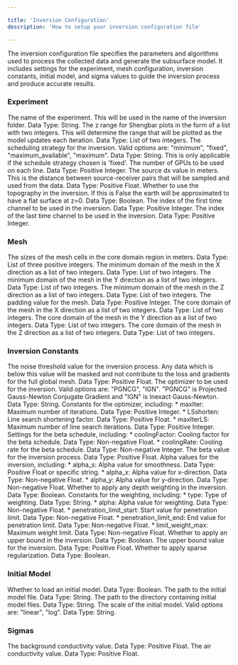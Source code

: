 ```yaml
---

title: 'Inversion Configuration'
description: 'How to setup your inversion configuration file'

---
```


The inversion configuration file specifies the parameters and algorithms used to process the collected data and generate the subsurface model. It includes settings for the experiment, mesh configuration, inversion constants, initial model, and sigma values to guide the inversion process and produce accurate results.

### Experiment

<AccordionGroup>
  <Accordion icon="rectangle-terminal" title="Experiment Name (name)">
  The name of the experiment. This will be used in the name of the inversion folder. Data Type: String.
  </Accordion>
  <Accordion icon="rectangle-terminal" title="Shengbar Range (shengbar_range)">
  The z range for Shengbar plots in the form of a list with two integers. This will determine the range that will be plotted as the model updates each iteration. Data Type: List of two integers.
  </Accordion>
  <Accordion icon="rectangle-terminal" title="Schedule Strategy (schedule_strategy)">
  The scheduling strategy for the inversion. Valid options are: "minimum", "fixed", "maximum_available", "maximum". Data Type: String.
  </Accordion>
  <Accordion icon="rectangle-terminal" title="Number of GPUs (num_gpu)">
  This is only applicable if the schedule strategy chosen is 'fixed'. The number of GPUs to be used on each line. Data Type: Positive Integer.
  </Accordion>
  <Accordion icon="rectangle-terminal" title="Source Dx (source_dx)">
  The source dx value in meters. This is the distance between source-receiver pairs that will be sampled and used from the data. Data Type: Positive Float.
  </Accordion>
  <Accordion icon="rectangle-terminal" title="Use Topography (use_topo)">
  Whether to use the topography in the inversion. If this is False the earth will be approximated to have a flat surface at z=0. Data Type: Boolean.
  </Accordion>
  <Accordion icon="rectangle-terminal" title="Inversion Time Channel Start (inversion_tc_start)">
  The index of the first time channel to be used in the inversion. Data Type: Positive Integer.
  </Accordion>
  <Accordion icon="rectangle-terminal" title="Inversion Time Channel End (inversion_tc_end)">
  The index of the last time channel to be used in the inversion. Data Type: Positive Integer.
  </Accordion>
</AccordionGroup>

### Mesh

<AccordionGroup>
  <Accordion icon="rectangle-terminal" title="Cell Sizes (cell_sizes)">
  The sizes of the mesh cells in the core domain region in meters. Data Type: List of three positive integers.
  </Accordion>
  <Accordion icon="rectangle-terminal" title="Minimum Mesh Domain X (min_mesh_domain_x)">
  The minimum domain of the mesh in the X direction as a list of two integers. Data Type: List of two integers.
  </Accordion>
  <Accordion icon="rectangle-terminal" title="Minimum Mesh Domain Y (min_mesh_domain_y)">
  The minimum domain of the mesh in the Y direction as a list of two integers. Data Type: List of two integers.
  </Accordion>
  <Accordion icon="rectangle-terminal" title="Minimum Mesh Domain Z (min_mesh_domain_z)">
  The minimum domain of the mesh in the Z direction as a list of two integers. Data Type: List of two integers.
  </Accordion>
  <Accordion icon="rectangle-terminal" title="Padding (padding)">
  The padding value for the mesh. Data Type: Positive Integer.
  </Accordion>
  <Accordion icon="rectangle-terminal" title="Core Domain X (core_domain_x)">
  The core domain of the mesh in the X direction as a list of two integers. Data Type: List of two integers.
  </Accordion>
  <Accordion icon="rectangle-terminal" title="Core Domain Y (core_domain_y)">
  The core domain of the mesh in the Y direction as a list of two integers. Data Type: List of two integers.
  </Accordion>
  <Accordion icon="rectangle-terminal" title="Core Domain Z (core_domain_z)">
  The core domain of the mesh in the Z direction as a list of two integers. Data Type: List of two integers.
  </Accordion>
</AccordionGroup>

### Inversion Constants

<AccordionGroup>
  <Accordion icon="rectangle-terminal" title="Noise Threshold (noise_threshold)">
  The noise threshold value for the inversion process. Any data which is below this value will be masked and not contribute to the loss and gradients for the full global mesh. Data Type: Positive Float.
  </Accordion>
  <Accordion icon="rectangle-terminal" title="Optimizer (optimizer)">
  The optimizer to be used for the inversion. Valid options are: "PGNCG", "IGN". "PGNCG" is Projected Gauss-Newton Conjugate Gradient and "IGN" is Inexact Gauss-Newton. Data Type: String.
  </Accordion>
  <Accordion icon="rectangle-terminal" title="Optimizer Constants (optimizer_constants)">
  Constants for the optimizer, including:
  * maxIter: Maximum number of iterations. Data Type: Positive Integer.
  * LSshorten: Line search shortening factor. Data Type: Positive Float.
  * maxIterLS: Maximum number of line search iterations. Data Type: Positive Integer.
  </Accordion>
  <Accordion icon="rectangle-terminal" title="Beta Schedule (BetaSchedule)">
  Settings for the beta schedule, including:
  * coolingFactor: Cooling factor for the beta schedule. Data Type: Non-negative Float.
  * coolingRate: Cooling rate for the beta schedule. Data Type: Non-negative Integer.
  </Accordion>
  <Accordion icon="rectangle-terminal" title="Beta (beta)">
  The beta value for the inversion process. Data Type: Positive Float.
  </Accordion>
  <Accordion icon="rectangle-terminal" title="Alphas (alphas)">
  Alpha values for the inversion, including:
  * alpha_s: Alpha value for smoothness. Data Type: Positive Float or specific string.
  * alpha_x: Alpha value for x-direction. Data Type: Non-negative Float.
  * alpha_y: Alpha value for y-direction. Data Type: Non-negative Float.
  </Accordion>
  <Accordion icon="rectangle-terminal" title="Weighting Flag (weighting_flag)">
  Whether to apply any depth weighting in the inversion. Data Type: Boolean.
  </Accordion>
  <Accordion icon="rectangle-terminal" title="Weighting Constants (weighting_constants)">
  Constants for the weighting, including:
  * type: Type of weighting. Data Type: String.
  * alpha: Alpha value for weighting. Data Type: Non-negative Float.
  * penetration_limit_start: Start value for penetration limit. Data Type: Non-negative Float.
  * penetration_limit_end: End value for penetration limit. Data Type: Non-negative Float.
  * limit_weight_max: Maximum weight limit. Data Type: Non-negative Float.
  </Accordion>
  <Accordion icon="rectangle-terminal" title="Upper Bound Flag (upper_bound_flag)">
  Whether to apply an upper bound in the inversion. Data Type: Boolean.
  </Accordion>
  <Accordion icon="rectangle-terminal" title="Upper Bound Value (upper_bound_value)">
  The upper bound value for the inversion. Data Type: Positive Float.
  </Accordion>
  <Accordion icon="rectangle-terminal" title="Regularization Sparse (reg_sparse)">
  Whether to apply sparse regularization. Data Type: Boolean.
  </Accordion>
</AccordionGroup>

### Initial Model

<AccordionGroup>
  <Accordion icon="rectangle-terminal" title="Load Initial Model (load_init_model)">
  Whether to load an initial model. Data Type: Boolean.
  </Accordion>
  <Accordion icon="rectangle-terminal" title="Initial Model Path (init_model_path)">
  The path to the initial model file. Data Type: String.
  </Accordion>
  <Accordion icon="rectangle-terminal" title="Initial Directory Path (init_directory_path)">
  The path to the directory containing initial model files. Data Type: String.
  </Accordion>
  <Accordion icon="rectangle-terminal" title="Initial Model Scale (init_model_scale)">
  The scale of the initial model. Valid options are: "linear", "log". Data Type: String.
  </Accordion>
</AccordionGroup>

### Sigmas

<AccordionGroup>
  <Accordion icon="rectangle-terminal" title="Sigma Background (sigma_background)">
  The background conductivity value. Data Type: Positive Float.
  </Accordion>
  <Accordion icon="rectangle-terminal" title="Sigma Air (sigma_air)">
  The air conductivity value. Data Type: Positive Float.
  </Accordion>
</AccordionGroup>